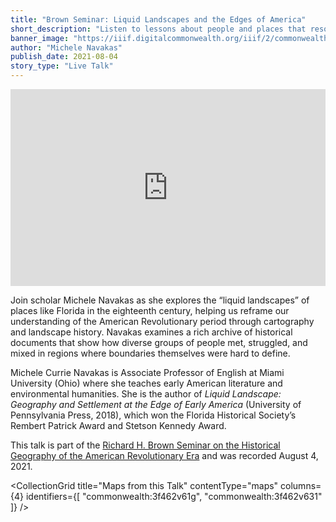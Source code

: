 ```yaml
---
title: "Brown Seminar: Liquid Landscapes and the Edges of America"
short_description: "Listen to lessons about people and places that resonate today from a scholar of early America’s watery landscapes"
banner_image: "https://iiif.digitalcommonwealth.org/iiif/2/commonwealth:3f462v62r/1056,243,2930,1864/pct:50/0/default.jpg"
author: "Michele Navakas"
publish_date: 2021-08-04
story_type: "Live Talk"
---
```


<iframe width="100%" height="315" src="https://www.youtube.com/embed/zcaOe_X-roc?si=wm6XU7eRH6lbNWkh" title="YouTube video player" frameborder="0" allow="accelerometer; autoplay; clipboard-write; encrypted-media; gyroscope; picture-in-picture; web-share" referrerpolicy="strict-origin-when-cross-origin" allowfullscreen></iframe>

Join scholar Michele Navakas as she explores the “liquid landscapes” of places like Florida in the eighteenth century, helping us reframe our understanding of the American Revolutionary period through cartography and landscape history. Navakas examines a rich archive of historical documents that show how diverse groups of people met, struggled, and mixed in regions where boundaries themselves were hard to define.

Michele Currie Navakas is Associate Professor of English at Miami University (Ohio) where she teaches early American literature and environmental humanities. She is the author of *Liquid Landscape: Geography and Settlement at the Edge of Early America* (University of Pennsylvania Press, 2018), which won the Florida Historical Society’s Rembert Patrick Award and Stetson Kennedy Award.

This talk is part of the [Richard H. Brown Seminar on the Historical Geography of the American Revolutionary Era](https://www.leventhalmap.org/tags/richard-h.-brown-seminar/) and was recorded August 4, 2021.

<CollectionGrid
    title="Maps from this Talk"
    contentType="maps"
    columns={4}
    identifiers={[
        "commonwealth:3f462v61g",
        "commonwealth:3f462v631"
    ]}
/>